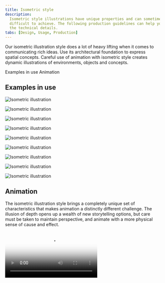```yaml
---
title: Isometric style
description:
  Isometric style illustrations have unique properties and can sometimes be
  difficult to achieve. The following production guidelines can help you through
  the technical details.
tabs: [Design, Usage, Production]
---
```



<PageDescription>

Our isometric illustration style does a lot of heavy lifting when it comes to
communicating rich ideas. Use its architectural foundation to express spatial
concepts. Careful use of animation with isometric style creates dynamic
illustrations of environments, objects and concepts.

</PageDescription>

<AnchorLinks>
  <AnchorLink>Examples in use</AnchorLink>
  <AnchorLink>Animation</AnchorLink>
</AnchorLinks>

## Examples in use

<Row className="mock-gallery">

<Column colMd={4} colLg={8}>

![Isometric illustration](./images/Usage-ex1.png)

</Column>

<Column colMd={4} colLg={4}>

![Isometric illustration](./images/Usage-ex2.png)

</Column>

</Row>

<Row className="mock-gallery">

<Column colMd={4} colLg={4}>

![Isometric illustration](./images/Usage-ex3.png)

</Column>

<Column colMd={4} colLg={8}>

![Isometric illustration](./images/Usage-ex4.png)

</Column>

</Row>

<Row className="mock-gallery">

<Column colMd={4} colLg={8}>

![Isometric illustration](./images/Usage-ex5.png)

</Column>

<Column colMd={4} colLg={4}>

![Isometric illustration](./images/Usage-ex6.png)

</Column>

</Row>

<Row className="mock-gallery">

<Column colMd={4} colLg={4}>

![Isometric illustration](./images/Usage-ex7.png)

</Column>

<Column colMd={4} colLg={4}>

![Isometric illustration](./images/Usage-ex8.png)

</Column>

<Column colMd={4} colLg={4}>

![Isometric illustration](./images/Usage-ex9.png)

</Column>

</Row>

## Animation

The isometric illustration style brings a completely unique set of
characteristics that makes animation a distinctly different challenge. The
illusion of depth opens up a wealth of new storytelling options, but care must
be taken to maintain perspective, and animate with a more physical sense of
cause and effect.

<Video poster={heroPoster} src="/videos/illustration/usage-hero.mp4" />

#### Tips

- Maintain perspective when animating forms that are extruded or otherwise
  depict volume in the original design.
- Use rotation selectively as a way to add interest, delight or highlight
  elements of significance.
- Animate to convey weight, mass and precision to emphasize and support the
  physical, volumetric nature of the style.
- Ensure that shadows accurately react to the movement of the objects casting
  them.

### Maintaining perspective

#### Translation

It's incredibly important to follow the IBM isometric grid in animation,
especially when moving objects in space. Objects that don’t behave in accordance
with the 30° incremental angles of their construction immediately break the
illusion of space in this style—elements moving in arcs or diagonally will
quickly break the illusion of space and depth.

<DoDontRow>

<DoDont type="do" caption="Translate objects along the isometric grid on one axis at a time.">
<GifPlayer color="dark" className="video-player">

<Video
  autoPlay
  playsInline
  loop="on"
  muted
  src="/videos/illustration/translation-do.mp4"
/>

![Translation do](../images/translation-do.png)

</GifPlayer>
</DoDont>

<DoDont type="dont" caption="Avoid overlapping movement on multiple axes simultainiously.">
<GifPlayer color="dark" className="video-player">

<Video
  autoPlay
  playsInline
  loop="on"
  muted
  src="/videos/illustration/translation-dont.mp4"
/>

![Translation don't](../images/translation-dont.png)

</GifPlayer>
</DoDont>
  
</DoDontRow>

#### Rotation

Rotation can be selectively added to individual elements as an avenue to create
delight or add interest. However, rotation should only be used if it adheres to
the same rules as 2D objects, applying it to one axis at a time with little to
no overlap.

The animation of each element should typically be treated as you would a purely
2D object, although some designs may lend themselves to more subtly volumetric
and complex animations, such as simple rotations and oscillations.

<DoDontRow>

<DoDont type="do" caption="Keep rotation to one axis at a time.">
<GifPlayer color="dark" className="video-player">

<Video
  autoPlay
  playsInline
  loop="on"
  muted
  src="/videos/illustration/rotation-do.mp4"
/>

![Rotation do](../images/rotation-do.png)

</GifPlayer>
</DoDont>

<DoDont type="dont" caption="Avoid overlapping rotation on multiple axes simultainiously.">
<GifPlayer color="dark" className="video-player">

<Video
  autoPlay
  playsInline
  loop="on"
  muted
  src="/videos/illustration/rotation-dont.mp4"
/>

![Rotation don't](../images/rotation-dont.png)

</GifPlayer>
</DoDont>
  
</DoDontRow>

#### Camera

Maintaining the angle of view in an isometric world is extremely important. As
such, the camera should remain locked in place at all times, to not break
perspective. Only on very rare occasions should the construction of a scene
accommodate highly controlled, systematic repositioning of the camera.

<DoDontRow>

<DoDont type="do" caption="Lock the camera to an isometric angle.">
<GifPlayer color="dark" className="video-player">

<Video
  autoPlay
  playsInline
  loop="on"
  muted
  src="/videos/illustration/camera-do.mp4"
/>

![Camera do](../images/camera-do.png)

</GifPlayer>
</DoDont>

<DoDont type="dont" caption="Avoid changes in perspective.">
<GifPlayer color="dark" className="video-player">

<Video
  autoPlay
  playsInline
  loop="on"
  muted
  src="/videos/illustration/camera-dont.mp4"
/>

![Camera don't](../images/camera-dont.png)

</GifPlayer>
</DoDont>
  
</DoDontRow>

### Light, shadow and gradient

Light, shadow and gradient—where possible—should be defined in 2D, not baked
onto 3D surfaces as textures. If more complex objects are required, creating
mattes in a 3D package to accurately depict rotation on an object is the
preferred technique for elements that are brought into a 2D package for
animation.

Even though it presents the illusion of a third dimension, isometric style is
still typically produced in 2D and should be treated as such in motion. Animate
the movement and rotation, and their corresponding shadows, as you would 2D
shapes.

<DoDontRow>

<DoDont type="do" caption="Add color and gradients in 2D.">
<GifPlayer color="dark" className="video-player">

<Video
  autoPlay
  playsInline
  loop="on"
  muted
  src="/videos/illustration/light-do.mp4"
/>

![Lighting do](../images/rotation-do.png)

</GifPlayer>
</DoDont>

<DoDont type="dont" caption="Avoid baking gradients on surfaces in 3D.">
<GifPlayer color="dark" className="video-player">

<Video
  autoPlay
  playsInline
  loop="on"
  muted
  src="/videos/illustration/light-dont.mp4"
/>

![Lighting don't](../images/rotation-dont.png)

</GifPlayer>
</DoDont>
  
</DoDontRow>

### Physicality

The introduction of volume creates a whole new avenue to create interest.
However, achieving compelling performances in this perspective requires a
greater emphasis on physically believable motion. It’s vital that we communicate
a sense of mass, weight and momentum, as viewers instinctively expect an object
to move in a natural manner—which is something our animations should attempt to
capture.

<DoDontRow>

<DoDont type="do" caption="Animate with weight and momentum.">
<GifPlayer color="dark" className="video-player">

<Video
  autoPlay
  playsInline
  loop="on"
  muted
  src="/videos/illustration/physicality-do.mp4"
/>

![Physicality do](../images/rotation-do.png)

</GifPlayer>
</DoDont>

<DoDont type="dont" caption="Avoid unnatural, exaggerated movements.">
<GifPlayer color="dark" className="video-player">

<Video
  autoPlay
  playsInline
  loop="on"
  muted
  src="/videos/illustration/physicality-dont.mp4"
/>

![Physicality don't](../images/physicality-dont.png)

</GifPlayer>
</DoDont>
  
</DoDontRow>
